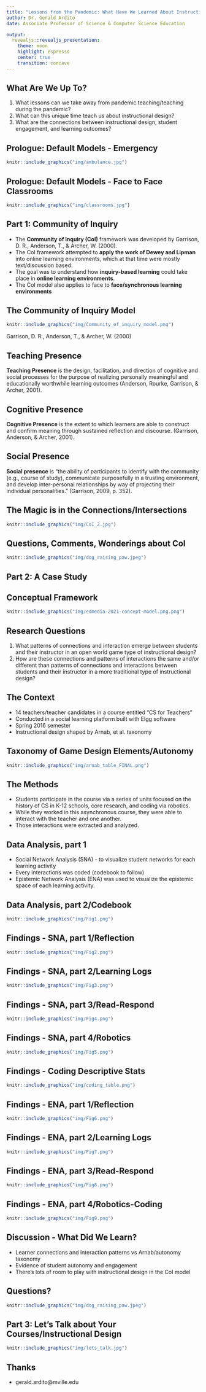```yaml
---
title: "Lessons from the Pandemic: What Have We Learned About Instructional Design?"
author: Dr. Gerald Ardito
date: Associate Professor of Science & Computer Science Education

output:
  revealjs::revealjs_presentation:
    theme: moon
    highlight: espresso
    center: true
    transition: concave
---
```

## What Are We Up To?
1. What lessons can we take away from pandemic teaching/teaching during the pandemic?
2. What can this unique time teach us about instructional design?
3. What are the connections between instructional design, student engagement, and learning outcomes?

## Prologue: Default Models - Emergency
```r
knitr::include_graphics("img/ambulance.jpg")
```

## Prologue: Default Models - Face to Face Classrooms

```r
knitr::include_graphics("img/classrooms.jpg")
```

## Part 1: Community of Inquiry
- The **Community of Inquiry (CoI)** framework was developed by Garrison, D. R., Anderson, T., & Archer, W. (2000).
- The CoI framework attempted to **apply the work of Dewey and Lipman** into online learning environments, which at that time were mostly text/discussion based.
- The goal was to understand how **inquiry-based learning** could take place in **online learning environments**.
- The CoI model also applies to face to **face/synchronous learning environments**

## The Community of Inquiry Model
```r
knitr::include_graphics("img/Community_of_inquiry_model.png")
```
Garrison, D. R., Anderson, T., & Archer, W. (2000)

## Teaching Presence
**Teaching Presence** is the design, facilitation, and direction of cognitive and social processes for the purpose of realizing personally meaningful and educationally worthwhile learning outcomes 
(Anderson, Rourke, Garrison, & Archer, 2001).

## Cognitive Presence
**Cognitive Presence** is the extent to which learners are able to construct and confirm meaning through sustained reflection and discourse.
(Garrison, Anderson, & Archer, 2001).

## Social Presence
**Social presence** is “the ability of participants to identify with the community (e.g., course of study), communicate purposefully in a trusting environment, and develop inter-personal relationships by way of projecting their individual personalities.” 
(Garrison, 2009, p. 352).

## The Magic is in the Connections/Intersections
```r
knitr::include_graphics("img/CoI_2.jpg")
```

## Questions, Comments, Wonderings about CoI
```r
knitr::include_graphics("img/dog_raising_paw.jpeg")
```

## Part 2: A Case Study

## Conceptual Framework

```r
knitr::include_graphics("img/edmedia-2021-concept-model.png.png")
```

## Research Questions
   
1. What patterns of connections and interaction emerge between students and their instructor in an open world game type of instructional design?
2. How are these connections and patterns of interactions the same and/or different than patterns of connections and interactions between students and their instructor in a more traditional type of instructional design?

## The Context

- 14 teachers/teacher candidates in a course entitled "CS for Teachers"
- Conducted in a social learning platform built with Elgg software
- Spring 2016 semester
- Instructional design shaped by Arnab, et al. taxonomy

## Taxonomy of Game Design Elements/Autonomy

```r
knitr::include_graphics("img/arnab_table_FINAL.png")
```

## The Methods
- Students participate in the course via a series of units focused on the history of CS in K-12 schools, core research, and coding via robotics.
- While they worked in this asynchronous course, they were able to interact with the teacher and one another.
- Those interactions were extracted and analyzed.

## Data Analysis, part 1
- Social Network Analysis (SNA) - to visualize student networks for each learning activity
- Every interactions was coded (codebook to follow)
- Epistemic Network Analysis (ENA) was used to visualize the epistemic space of each learning activity.

## Data Analysis, part 2/Codebook

```r
knitr::include_graphics("img/Fig1.png")
```

## Findings - SNA, part 1/Reflection
```r
knitr::include_graphics("img/Fig2.png")
```


## Findings - SNA, part 2/Learning Logs

```r
knitr::include_graphics("img/Fig3.png")
```


## Findings - SNA, part 3/Read-Respond

```r
knitr::include_graphics("img/Fig4.png")
```


## Findings - SNA, part 4/Robotics
```r
knitr::include_graphics("img/Fig5.png")
```

## Findings - Coding Descriptive Stats
```r
knitr::include_graphics("img/coding_table.png")
```

## Findings - ENA, part 1/Reflection
```r
knitr::include_graphics("img/Fig6.png")
```

## Findings - ENA, part 2/Learning Logs
```r
knitr::include_graphics("img/Fig7.png")
```

## Findings - ENA, part 3/Read-Respond
```r
knitr::include_graphics("img/Fig8.png")
```

## Findings - ENA, part 4/Robotics-Coding
```r
knitr::include_graphics("img/Fig9.png")
```


## Discussion - What Did We Learn?
- Learner connections and interaction patterns vs Arnab/autonomy taxonomy
- Evidence of student autonomy and engagement
- There's lots of room to play with instructional design in the CoI model


## Questions?
```r
knitr::include_graphics("img/dog_raising_paw.jpeg")
```

## Part 3: Let's Talk about Your Courses/Instructional Design
```r
knitr::include_graphics("img/lets_talk.jpg")
```

## Thanks
- gerald.ardito@mville.edu
 


